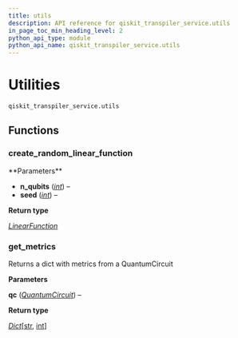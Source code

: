 ```yaml
---
title: utils
description: API reference for qiskit_transpiler_service.utils
in_page_toc_min_heading_level: 2
python_api_type: module
python_api_name: qiskit_transpiler_service.utils
---
```


<span id="utilities-qiskit-transpiler-service-utils" />

<span id="module-qiskit_transpiler_service.utils" />

# Utilities

<span id="module-qiskit_transpiler_service.utils" />

`qiskit_transpiler_service.utils`

## Functions

### create\_random\_linear\_function

<Function id="qiskit_transpiler_service.utils.create_random_linear_function" signature="qiskit_transpiler_service.utils.create_random_linear_function(n_qubits, seed=123)">
  **Parameters**

  *   **n\_qubits** ([*int*](https://docs.python.org/3/library/functions.html#int "(in Python v3.12)")) –
  *   **seed** ([*int*](https://docs.python.org/3/library/functions.html#int "(in Python v3.12)")) –

  **Return type**

  [*LinearFunction*](/api/qiskit/qiskit.circuit.library.LinearFunction "(in Qiskit v1.2)")
</Function>

### get\_metrics

<Function id="qiskit_transpiler_service.utils.get_metrics" signature="qiskit_transpiler_service.utils.get_metrics(qc)">
  Returns a dict with metrics from a QuantumCircuit

  **Parameters**

  **qc** ([*QuantumCircuit*](/api/qiskit/qiskit.circuit.QuantumCircuit "(in Qiskit v1.2)")) –

  **Return type**

  [*Dict*](https://docs.python.org/3/library/typing.html#typing.Dict "(in Python v3.12)")\[[str](https://docs.python.org/3/library/stdtypes.html#str "(in Python v3.12)"), [int](https://docs.python.org/3/library/functions.html#int "(in Python v3.12)")]
</Function>

